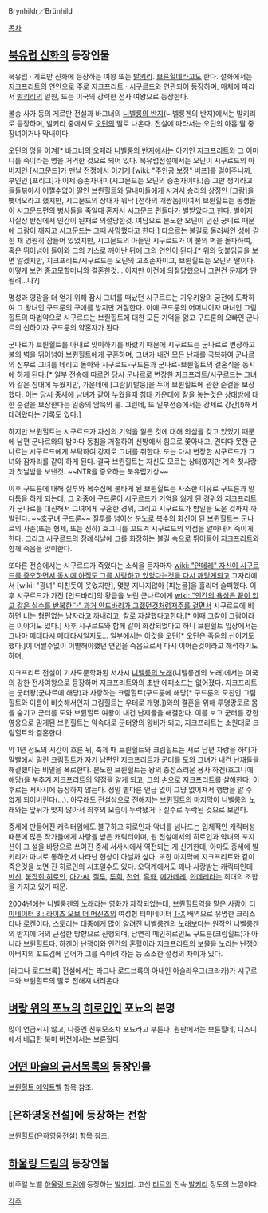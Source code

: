 Brynhildr／Brünhild

[[목차]]

== [[북유럽 신화]]의 등장인물 ==
북유럽 · 게르만 신화에 등장하는 여왕 또는 [[발키리]]. [[브륜힐데]]라고도 한다. 설화에서는 [[지크프리트]]의 연인으로 주로 지크프리트 · [[시구르드]]와 연관되어 등장하며, 매체에 따라서 [[발키리]]의 일원, 또는 이국의 강력한 전사 여왕으로 등장한다.

볼숭 사가 등의 게르만 전설과 바그너의 [[니벨룽의 반지]](니벨룽겐의 반지)에서는 발키리로 등장하며, 발키리 중에서도 [[오딘]]의 딸로 나온다. 전설에 따라서는 오딘의 아홉 딸 중 장녀이거나 막내이다.

오딘의 명을 어겨[* 바그너의 오페라 [[니벨룽의 반지]]에서는 아기인 [[지크프리트]]와 그 어머니를 죽이라는 명을 거역한 것으로 되어 있다. 북유럽전설에서는 오딘이 시구르드의 아버지인 [시그문드]가 맨날 전쟁에서 이기게 [wiki: "주인공 보정" 버프]를 걸어주니까, 부인인 [프리그]가 이제 증손자내미(시그문드는 오딘의 증손자이다.)좀 그만 챙기라고 들들볶아서 어쩔수없이 딸인 브륀힐트와 딸내미들에게 시켜서 승리의 상징인 [그람]을 뺏어오라고 했지만, 시그문드의 상대가 워낙 [천하의 개쌍놈]이여서 브륀힐트는 동생들이 시그문드편의 병사들을 죽일때 혼자서 시그문드 편들다가 벌받았다고 한다. 벌이지 사실상 반신에서 인간이 된채로 의절당한것. 여담으로 분노한 오딘이 던진 궁니르 때문에 그람이 깨지고 시그문드는 그때 사망했다고 한다.] 타오르는 불길로 둘러싸인 성에 갇힌 채 영원히 잠들어 있었지만, 시그문드의 아들인 시구르드가 이 불의 벽을 돌파하여, 혹은 뛰어넘어 들어와 그의 키스로 깨어난 뒤에 그의 연인이 된다.[* 위의 덧붙임글을 보면 알겠지만, 지크프리트/시구르드는 오딘의 고조손자이고, 브륀힐트는 오딘의 딸이다. 어떻게 보면 증고모할머니와 결혼한것... 이지만 이전에 의절당했으니 그런건 문제가 안될려...나?]

명성과 영광을 더 얻기 위해 잠시 그녀를 떠났던 시구르드는 기우키왕의 궁전에 도착하여 그 왕녀인 구드룬의 구애를 받지만 거절한다. 이에 구드룬의 어머니이자 마녀인 그림힐트의 마법약으로 시구르드는 브륀힐트에 대한 모든 기억을 잃고 구드룬의 오빠인 군나르의 신하이자 구드룬의 약혼자가 된다.

군나르가 브륀힐트를 아내로 맞이하기를 바랐기 때문에 시구르드는 군나르로 변장하고 불의 벽을 뛰어넘어 브륀힐트에게 구혼하며, 그녀가 내건 모든 난재를 극복하여 군나르의 신부로 그녀를 데리고 돌아와 시구르드-구드룬과 군나르-브륀힐트의 결혼식을 동시에 하게 된다.[* 일부 전승에 따르면 당시 군나르로 변장한 지크프리트/시구르드는 그녀와 같은 침대에 누웠지만, 가운데에 [그람]/[발뭉]을 두어 브륀힐트에 관한 순결을 보장했다. 이는 당시 중세에 남녀가 같이 누웠을때 침대 가운데에 칼을 놓는것은 상대방에 대한 순결을 보장한다는 일종의 암묵의 룰. 그런데, 또 일부전승에서는 강제로 강간(!)해서 데려왔다는 기록도 있다.]

하지만 브륀힐트는 시구르드가 자신의 기억을 잃은 것에 대해 의심을 갖고 있었기 때문에 남편 군나르와의 밤마다 동침을 거절하여 신방에서 힘으로 쫓아내고, 견디다 못한 군나르는 시구르드에게 부탁하여 강제로 그녀를 취한다. 또는 다시 변장한 시구르드가 그녀와 잠자리를 같이 하게 된다. 결국 브륀힐트는 자신도 모르는 상태였지만 계속 첫사랑과 첫날밤을 보낸것. ~~NTR을 증오하는 북유럽기상~~

이후 구드룬에 대해 질투와 복수심에 불타게 된 브륀힐트는 사소한 이유로 구드룬과 말다툼을 하게 되는데, 그 와중에 구드룬이 시구르드가 기억을 잃게 된 경위와 지크프리트가 군나르를 대신해서 그녀에게 구혼한 경위, 그리고 시구르드가 밤일을 도운 것까지 까발린다. ~~호구녀 구드룬~~ 질투를 넘어선 분노로 복수의 화신이 된 브륀힐트는 군나르의 사촌(또는 형제, 또는 신하) 호그니를 꼬드겨 시구르드의 약점을 알아내어 죽이게 한다. 그리고 시구르드의 장례식날에 그를 화장하는 불길 속으로 뛰어들어 지크프리트와 함께 죽음을 맞이한다.

또다른 전승에서는 시구르드가 죽었다는 소식을 듣자마자 [[wiki: "얀데레" 자신이 시구르드를 증오하면서 동시에 아직도 그를 사랑하고 있었다는것을 다시 깨닫게되고]] 그자리에서 [wiki: "광녀" 미친듯이 웃었지만], 몇분 지나지않아 [피눈물]을 흘리며 슬퍼했다.
이후 시구르드가 가진 [안드바리]의 황금을 노린 군나르에게 [[wiki: "인간의 욕심은 끝이 없고 같은 실수를 반복한다" 과거 안드바리가 그랬던것처럼저주를 걸면서]] 시구르드에 비하면 너는 형편없는 남자라고 까내리고, 칼로 자살했다고한다.[* 이때 그칼이 그람이라는 이야기도 있다.] 사후 시구르드와 함께 같이 화장되었다고 하니 브륀힐트 입장에서는 그나마 메데타시 메데타시일지도...
일부에서는 이것을 오딘[* 오딘은 죽음의 신이기도 했다.]이 어쩔수없이 이별해야했던 연인을 죽음으로서 다시 이어준것이라고 해석하기도 하며, 

지크프리트 전설이 기사도문학화된 서사시 [[니벨룽의 노래]](니벨룽겐의 노래)에서는 이국의 강한 전사여왕으로 등장하며 지크프리트와의 초반 에피소드는 없어졌다. 지크프리트는 군터왕(군나르에 해당)과 사랑하는 크림힐트(구드룬에 해당[* 구드룬의 모친인 그림힐트와 이름이 비슷해서인지 그림힐트는 우테로 개명.])와의 결혼을 위해 투명망토로 몸을 숨기고 군터를 도와 브륀힐트 여왕이 내건 난제들을 해결한다. 이를 보고 군터를 강한 영웅으로 믿게된 브륀힐트는 약속대로 군터왕의 왕비가 되고, 지크프리트는 소원대로 크림힐트와 결혼한다.

약 1년 정도의 시간이 흐른 뒤, 축제 때 브륀힐트와 크림힐트는 서로 남편 자랑을 하다가 말빨에서 밀린 크림힐트가 자기 남편인 지크프리트가 군터를 도와 그녀가 내건 난재들을 해결했다는 비밀을 폭로한다. 분노한 브륀힐트는 왕의 충성스러운 용사 하겐(호그니에 해당)을 부추겨 지크프리트의 약점을 알게 되고, 그의 손으로 지크프리트를 살해한다. 이후로는 서사시에 등장하지 않는다. 정말 별다른 언급 없이 그냥 없어져서 행방을 알 수 없게 되어버린다(...). 아무래도 전설상으로 전해지는 브륀힐트의 마지막이 니벨룽의 노래와는 앞뒤가 맞지 않아서 최후의 모습이 누락됐거나 실수로 누락된 것으로 보인다.

중세에 만들어진 캐릭터임에도 불구하고 히로인과 악녀를 넘나드는 입체적인 캐릭터성때문에 많은 작가들에게 사랑을 받은 캐릭터이며, 원 전설에서의 히로인과 악녀의 포지션이 그 설을 바탕으로 쓰여진 중세 서사시에서 역전되는 게 신기한데, 아마도 중세에 발키리가 마녀로 통하면서 나타난 현상이 아닐까 싶다. 또한 마지막에 지크프리트와 같이 죽은것을 보면 진 히로인의 시초일수도 있다.
오덕계에서도 꽤나 사랑받는 캐릭터인데 [[반신]], [[붙잡힌 히로인]], [[아가씨]], [[질투]], [[투희]], [[천연]], [[흑화]], [[메가데레]], [[얀데레]]라는 희대의 조합을 가지고 있기 때문.

2004년에는 니벨룽겐의 노래라는 영화가 제작되었는데, 브륀힐트역을 맡은 사람이 [[터미네이터 3 : 라이즈 오브 더 머신즈]]의 여성형 터미네이터 [[T-X]] 배역으로 유명한 크리스타나 로켄이다. 스토리는 대중에게 많이 알려진 니벨룽겐의 노래보다는 원작인 니벨룽겐의 반지에 거의 근접한 방향으로 진행되며, 당연히 메인히로인도 구드룬(크림힐트)가 아니라 브륀힐트다. 하겐이 난쟁이와 인간의 혼혈이라 지크프리트의 보물을 노리는 난쟁이 아버지의 꼬드김에 넘어가 그를 죽이려 하는 등 소소한 설정의 차이가 있다.

[라그나 로드브록] 전설에서는 라그나 로드브록의 아내인 아슬라우그(크라카)가 시구르드와 브륀힐트의 딸로 전해져 내려온다.
== [[벼랑 위의 포뇨]]의 [[히로인]]인 포뇨의 본명 ==
많이 언급되지 않고, 나중엔 친부모조차 포뇨라고 부른다. 원판에서는 브륜힐데, 디즈니에서 배급한 북미 버전에서는 브륜힐다.

== [[어떤 마술의 금서목록]]의 등장인물 ==
[[브륀힐트 에익트벨]] 항목 참조.

== [은하영웅전설]에 등장하는 전함 ==
[[브륀힐트(은하영웅전설)]] 항목 참조.

== [[하울링 드림]]의 등장인물 ==
비주얼 노벨 [[하울링 드림]]에 등장하는 [[발키리]]. 고신 [[티르]]의 전속 [[발키리]] 정도의 느낌이다.

[[각주]]
